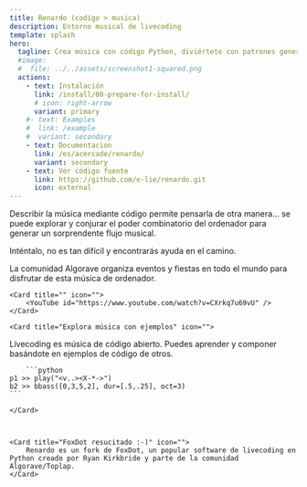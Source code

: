 ```yaml
---
title: Renardo (codígo > musica)
description: Entorno musical de livecoding
template: splash
hero:
  tagline: Crea música con código Python, diviértete con patrones generativos y graba composiciones originales.
  #image:
  #  file: ../../assets/screenshot1-squared.png
  actions:
    - text: Instalación
      link: /install/00-prepare-for-install/
      # icon: right-arrow
      variant: primary
    #- text: Examples
    #  link: /example
    #  variant: secondary
    - text: Documentacion
      link: /es/acercade/renardo/
      variant: secondary
    - text: Ver código fuente
      link: https://github.com/e-lie/renardo.git
      icon: external
---
```






<CardGrid stagger>

  <Card title="Música con programación, comunidad Algorave" icon="">

 Describir la música mediante código permite pensarla de otra manera... se puede
explorar y conjurar el poder combinatorio del ordenador para generar un sorprendente flujo musical.

  Inténtalo, no es tan difícil y encontrarás ayuda en el camino.
  
  La comunidad Algorave organiza eventos y fiestas en todo el mundo para disfrutar de esta música de ordenador.
	</Card>

	<Card title="" icon="">
		<YouTube id="https://www.youtube.com/watch?v=CXrkq7u69vU" />
	</Card>

	<Card title="Explora música con ejemplos" icon="">

   Livecoding es música de código abierto. Puedes aprender y componer basándote en ejemplos de código de otros.

		```python
    p1 >> play("<v..><X-*->")
    b2 >> bbass([0,3,5,2], dur=[.5,.25], oct=3)
    ```

	</Card>
 

 
	<Card title="FoxDot resucitado :-)" icon="">
		Renardo es un fork de FoxDot, un popular software de livecoding en Python creado por Ryan Kirkbride y parte de la comunidad Algorave/Toplap.
	</Card>
 


</CardGrid>

